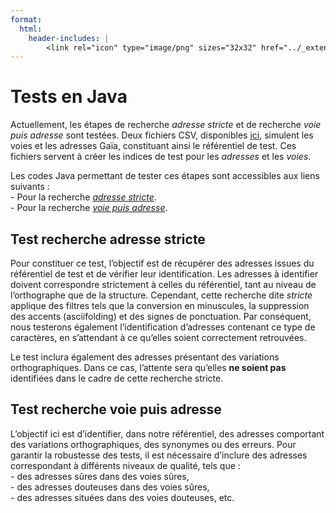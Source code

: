 ```yaml
---
format:
  html:
    header-includes: |
        <link rel="icon" type="image/png" sizes="32x32" href="../_extensions/InseeFrLab/onyxia/favicon-32x32.png">
---
```

# Tests en Java

Actuellement, les étapes de recherche *adresse stricte* et de recherche *voie puis adresse* sont testées. Deux fichiers CSV, disponibles [ici](https://gitlab.insee.fr/geographie/gaia/gaia-parent/-/tree/main/gaia-core/src/test/resources/donnees?ref_type=heads), simulent les voies et les adresses Gaïa, constituant ainsi le référentiel de test. Ces fichiers servent à créer les indices de test pour les *adresses* et les *voies*.  

Les codes Java permettant de tester ces étapes sont accessibles aux liens suivants :  
- Pour la recherche [*adresse stricte*](https://gitlab.insee.fr/geographie/gaia/gaia-parent/-/blob/main/gaia-core/src/test/java/fr/insee/gaia/core/fonction/identification/service/IdentificationAdresseCompleteITest.java?ref_type=heads).  
- Pour la recherche [*voie puis adresse*](https://gitlab.insee.fr/geographie/gaia/gaia-parent/-/blob/main/gaia-core/src/test/java/fr/insee/gaia/core/fonction/identification/service/IdentificationAdresseClientITest.java?ref_type=heads).  


## Test recherche adresse stricte

Pour constituer ce test, l'objectif est de récupérer des adresses issues du référentiel de test et de vérifier leur identification. Les adresses à identifier doivent correspondre strictement à celles du référentiel, tant au niveau de l'orthographe que de la structure. Cependant, cette recherche dite *stricte* applique des filtres tels que la conversion en minuscules, la suppression des accents (asciifolding) et des signes de ponctuation. Par conséquent, nous testerons également l'identification d'adresses contenant ce type de caractères, en s'attendant à ce qu'elles soient correctement retrouvées.

Le test inclura également des adresses présentant des variations orthographiques. Dans ce cas, l'attente sera qu'elles **ne soient pas** identifiées dans le cadre de cette recherche stricte.


## Test recherche voie puis adresse

L'objectif ici est d'identifier, dans notre référentiel, des adresses comportant des variations orthographiques, des synonymes ou des erreurs. Pour garantir la robustesse des tests, il est nécessaire d'inclure des adresses correspondant à différents niveaux de qualité, tels que :  
- des adresses sûres dans des voies sûres,  
- des adresses douteuses dans des voies sûres,  
- des adresses situées dans des voies douteuses, etc.  
